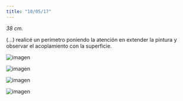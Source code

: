 ```yaml
---
title: "10/05/17"
---
```


_38 cm._

(...) realicé un perímetro poniendo la atención en extender la pintura y observar el acoplamiento con la superficie.

![imagen](./imagenes/varios-21.jpg)

![imagen](./imagenes/varios-22.jpg)

![imagen](./imagenes/varios-23.jpg)

![imagen](./imagenes/varios-24.jpg)

